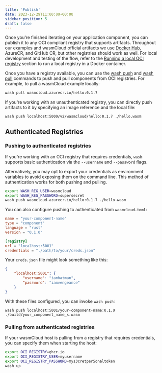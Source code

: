 ```yaml
---
title: 'Publish'
date: 2023-12-29T11:00:00+00:00
sidebar_position: 5
draft: false
---
```


Once you're finished iterating on your application component, you can publish it to any OCI compliant registry that supports artifacts. Throughout our examples and wasmCloud official artifacts we use [Docker Hub](https://hub.docker.com), AzureCR, and GitHub CR, but other registries should work as well. For local development and testing of the flow, refer to the [Running a local OCI registry](/docs/developer/workflow#running-a-local-oci-registry) section to run a local registry in a Docker container.

Once you have a registry available, you can use the [wash push](/docs/cli/push) and [wash pull](/docs/cli/pull) commands to push and pull components from OCI registries. For example, to pull a wasmCloud example locally:

```bash
wash pull wasmcloud.azurecr.io/hello:0.1.7
```

If you're working with an unauthenticated registry, you can directly push artifacts to it by specifying an image reference and the local file:

```bash
wash push localhost:5000/v2/wasmcloud/hello:0.1.7 ./hello.wasm
```

## Authenticated Registries

### Pushing to authenticated registries

If you're working with an OCI registry that requires credentials, `wash` supports basic authentication via the `--username` and `--password` flags.

Alternatively, you may opt to export your credentials as environment variables to avoid exposing them on the command line. This method of authentication works for both pushing and pulling.

```bash
export WASH_REG_USER=wasmcloud
export WASH_REG_PASSWORD=supersecret
wash push wasmcloud.azurecr.io/hello:0.1.7 ./hello.wasm
```

You can also configure pushing to authenticated from `wasmcloud.toml`:

```toml
name = "your-component-name"
type = "component"
language = "rust"
version = "0.1.0"

[registry]
url = "localhost:5001"
credentials = "./path/to/your/creds.json"
```

Your `creds.json` file might look something like this:

```json
{
    "localhost:5001": {
        "username": "iambatman",
        "password": "iamvengeance"
    }
}
```

With these files configured, you can invoke `wash push`:

```console
wash push localhost:5001/your-component-name:0.1.0 ./build/your_component_name_s.wasm
```

### Pulling from authenticated registries

If your wasmCloud host is pulling from a registry that requires credentials, you can specify them when starting the host:

```bash
export OCI_REGISTRY=ghcr.io
export OCI_REGISTRY_USER=myusername
export OCI_REGISTRY_PASSWORD=mys3cretper5onaltoken
wash up
```
